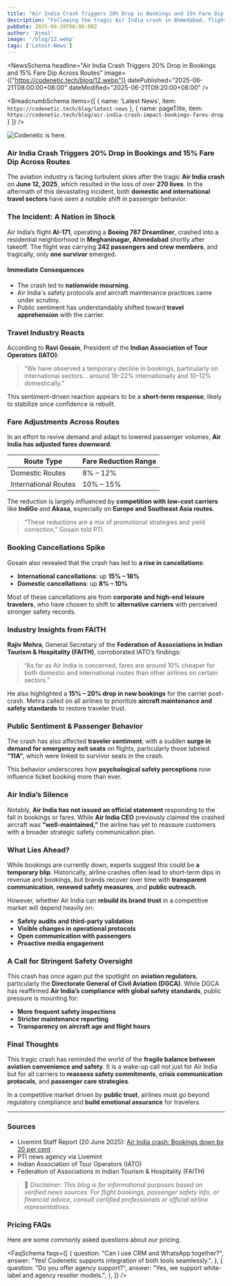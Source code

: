 ```yaml
---
title: "Air India Crash Triggers 20% Drop in Bookings and 15% Fare Dip Across Routes"
description: "Following the tragic Air India crash in Ahmedabad, flight bookings have dropped by up to 20% and fares by 15% across both domestic and international routes. Industry experts weigh in on the impact and forecast ahead."
pubDate: 2025-06-20T08:00:00Z
author: 'Ajmal'
image: '/blog/12.webp'
tags: ['Latest-News']
---
```




<NewsSchema
  headline="Air India Crash Triggers 20% Drop in Bookings and 15% Fare Dip Across Routes"
  image={["https://codenetic.tech/blog/12.webp"]}
  datePublished="2025-06-21T08:00:00+08:00"
  dateModified="2025-06-21T09:20:00+08:00"
/>

<BreadcrumbSchema
  items={[
    { name: 'Latest News', item: `https://codenetic.tech/blog/latest-news` },
    { name: pageTitle, item: `https://codenetic.tech/blog/air-india-crash-impact-bookings-fares-drop` }
  ]}
/>

![Codenetic is here.](/blog/12.webp)


### Air India Crash Triggers 20% Drop in Bookings and 15% Fare Dip Across Routes

The aviation industry is facing turbulent skies after the tragic **Air India crash** on **June 12, 2025**, which resulted in the loss of over **270 lives**. In the aftermath of this devastating incident, both **domestic and international travel sectors** have seen a notable shift in passenger behavior.

### The Incident: A Nation in Shock

Air India’s flight **AI-171**, operating a **Boeing 787 Dreamliner**, crashed into a residential neighborhood in **Meghaninagar, Ahmedabad** shortly after takeoff. The flight was carrying **242 passengers and crew members**, and tragically, only **one survivor** emerged.

#### Immediate Consequences

- The crash led to **nationwide mourning**.
- Air India's safety protocols and aircraft maintenance practices came under scrutiny.
- Public sentiment has understandably shifted toward **travel apprehension** with the carrier.

### Travel Industry Reacts

According to **Ravi Gosain**, President of the **Indian Association of Tour Operators (IATO)**:

> “We have observed a temporary decline in bookings, particularly on international sectors… around 18–22% internationally and 10–12% domestically.”

This sentiment-driven reaction appears to be a **short-term response**, likely to stabilize once confidence is rebuilt.

### Fare Adjustments Across Routes

In an effort to revive demand and adapt to lowered passenger volumes, **Air India has adjusted fares downward**.

| Route Type        | Fare Reduction Range |
|-------------------|----------------------|
| Domestic Routes   | 8% – 12%             |
| International Routes | 10% – 15%         |

The reduction is largely influenced by **competition with low-cost carriers** like **IndiGo** and **Akasa**, especially on **Europe and Southeast Asia routes**.

> “These reductions are a mix of promotional strategies and yield correction,” Gosain told PTI.

### Booking Cancellations Spike

Gosain also revealed that the crash has led to **a rise in cancellations**:

- **International cancellations**: up **15% – 18%**
- **Domestic cancellations**: up **8% – 10%**

Most of these cancellations are from **corporate and high-end leisure travelers**, who have chosen to shift to **alternative carriers** with perceived stronger safety records.

### Industry Insights from FAITH

**Rajiv Mehra**, General Secretary of the **Federation of Associations in Indian Tourism & Hospitality (FAITH)**, corroborated IATO’s findings:

> “As far as Air India is concerned, fares are around 10% cheaper for both domestic and international routes than other airlines on certain sectors.”

He also highlighted a **15% – 20% drop in new bookings** for the carrier post-crash. Mehra called on all airlines to prioritize **aircraft maintenance and safety standards** to restore traveler trust.

### Public Sentiment & Passenger Behavior

The crash has also affected **traveler sentiment**, with a sudden **surge in demand for emergency exit seats** on flights, particularly those labeled **“11A”**, which were linked to survivor seats in the crash.

This behavior underscores how **psychological safety perceptions** now influence ticket booking more than ever.

### Air India’s Silence

Notably, **Air India has not issued an official statement** responding to the fall in bookings or fares. While **Air India CEO** previously claimed the crashed aircraft was **“well-maintained,”** the airline has yet to reassure customers with a broader strategic safety communication plan.

### What Lies Ahead?

While bookings are currently down, experts suggest this could be **a temporary blip**. Historically, airline crashes often lead to short-term dips in revenue and bookings, but brands recover over time with **transparent communication**, **renewed safety measures**, and **public outreach**.

However, whether Air India can **rebuild its brand trust** in a competitive market will depend heavily on:

- **Safety audits and third-party validation**
- **Visible changes in operational protocols**
- **Open communication with passengers**
- **Proactive media engagement**

### A Call for Stringent Safety Oversight

This crash has once again put the spotlight on **aviation regulators**, particularly the **Directorate General of Civil Aviation (DGCA)**. While DGCA has reaffirmed **Air India’s compliance with global safety standards**, public pressure is mounting for:

- **More frequent safety inspections**
- **Stricter maintenance reporting**
- **Transparency on aircraft age and flight hours**

### Final Thoughts

This tragic crash has reminded the world of the **fragile balance between aviation convenience and safety**. It is a wake-up call not just for Air India but for all carriers to **reassess safety commitments**, **crisis communication protocols**, and **passenger care strategies**.

In a competitive market driven by **public trust**, airlines must go beyond regulatory compliance and **build emotional assurance** for travelers.

---
### Sources

- Livemint Staff Report (20 June 2025): [Air India crash: Bookings down by 20 per cent](https://www.livemint.com)
- PTI news agency via Livemint
- Indian Association of Tour Operators (IATO)
- Federation of Associations in Indian Tourism & Hospitality (FAITH)



> 📌 *Disclaimer: This blog is for informational purposes based on verified news sources. For flight bookings, passenger safety info, or financial advice, consult certified professionals or official airline representatives.*

### Pricing FAQs

Here are some commonly asked questions about our pricing.


<FaqSchema
  faqs={[
    {
      question: "Can I use CRM and WhatsApp together?",
      answer: "Yes! Codenetic supports integration of both tools seamlessly.",
    },
    {
      question: "Do you offer agency support?",
      answer: "Yes, we support white-label and agency reseller models.",
    },
  ]}
/>
